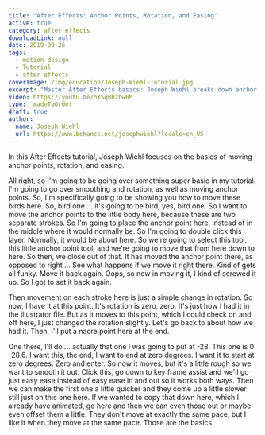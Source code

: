 ```yaml
---
title: "After Effects: Anchor Points, Rotation, and Easing"
active: true
category: after effects
downloadLink: null
date: 2019-09-26
tags:
  - motion design
  - Tutorial
  - after effects
coverImage: /img/education/Joseph-Wiehl-Tutorial.jpg
excerpt: "Master After Effects basics: Joseph Wiehl breaks down anchor points, rotation, and easing. Elevate your animations!"
video: https://youtu.be/nXSqBbzbwHM
type: _madeToOrder
draft: true
author:
  name: Joseph Wiehl
  url: https://www.behance.net/josephwiehl?locale=en_US
---
```


In this After Effects tutorial, Joseph Wiehl focuses on the basics of moving anchor points, rotation, and easing.

All right, so I'm going to be going over something super basic in my tutorial. I'm going to go over smoothing and rotation, as well as moving anchor points. So, I'm specifically going to be showing you how to move these birds here. So, bird one ... it's going to be bird, yes, bird one. So I want to move the anchor points to the little body here, because these are two separate strokes. So I'm going to place the anchor point here, instead of in the middle where it would normally be. So I'm going to double click this layer. Normally, it would be about here. So we're going to select this tool, this little anchor point tool, and we're going to move that from here down to here. So then, we close out of that. It has moved the anchor point there, as opposed to right ... See what happens if we move it right there. Kind of gets all funky. Move it back again. Oops, so now in moving it, I kind of screwed it up. So I got to set it back again.

Then movement on each stroke here is just a simple change in rotation. So now, I have it at this point. It's rotation is zero, zero. It's just how I had it in the illustrator file. But as it moves to this point, which I could check on and off here, I just changed the rotation slightly. Let's go back to about how we had it. Then, I'll put a nacre point here at the end.

One there, I'll do ... actually that one I was going to put at -28. This one is 0 -28.6. I want this, the end, I want to end at zero degrees. I want it to start at zero degrees. Zero and enter. So now it moves, but it's a little rough so we want to smooth it out. Click this, go down to key frame assist and we'll go just easy ease instead of easy ease in and out so it works both ways. Then we can make the first one a little quicker and they come up a little slower still just on this one here. If we wanted to copy that down here, which I already have animated, go here and then we can even those out or maybe even offset them a little. They don't move at exactly the same pace, but I like it when they move at the same pace. Those are the basics.